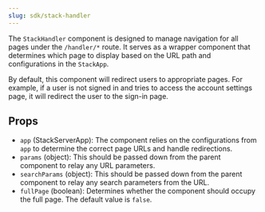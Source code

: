 ```yaml
---
slug: sdk/stack-handler
---
```


The `StackHandler` component is designed to manage navigation for all pages under the `/handler/*` route. It serves as a wrapper component that determines which page to display based on the URL path and configurations in the `StackApp`.

<Note>
  By default, this component will redirect users to appropriate pages. For example, if a user is not signed in and tries to access the account settings page, it will redirect the user to the sign-in page.
</Note>

## Props

- `app` (StackServerApp): The component relies on the configurations from `app` to determine the correct page URLs and handle redirections.
- `params` (object): This should be passed down from the parent component to relay any URL parameters.
- `searchParams` (object): This should be passed down from the parent component to relay any search parameters from the URL.
- `fullPage` (boolean): Determines whether the component should occupy the full page. The default value is `false`.